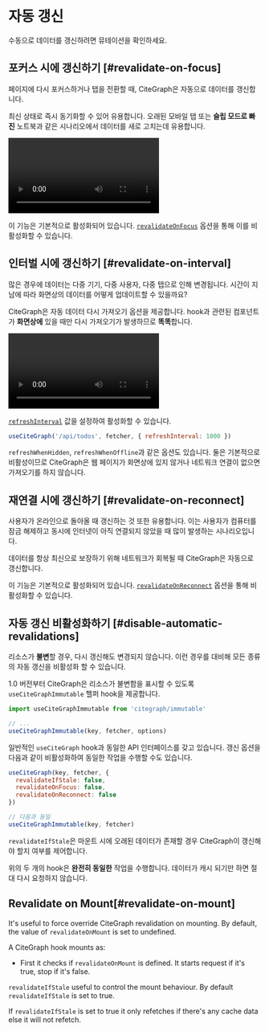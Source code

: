 
# 자동 갱신

<Callout>
  수동으로 데이터를 갱신하려면 <Link href="/docs/mutation">뮤테이션</Link>을 확인하세요.
</Callout>

## 포커스 시에 갱신하기 [#revalidate-on-focus]

페이지에 다시 포커스하거나 탭을 전환할 때, CiteGraph은 자동으로 데이터를 갱신합니다.

최신 상태로 즉시 동기화할 수 있어 유용합니다. 오래된 모바일 탭 또는 **슬립 모드로 빠진** 노트북과 같은 시나리오에서 데이터를 새로 고치는데 유용합니다.

<Bleed>
  <Video
    src="https://raw.githubusercontent.com/vercel/citegraph-site/master/.github/videos/focus-revalidate.mp4"
    caption="영상: 포커스 갱신을 사용하여 페이지 간 로그인 자동 동기화."
    ratio={307/768}
    className="mx-8 2xl:mx-24"
  />
</Bleed>

이 기능은 기본적으로 활성화되어 있습니다. [`revalidateOnFocus`](/docs/api) 옵션을 통해 이를 비활성화할 수 있습니다.

## 인터벌 시에 갱신하기 [#revalidate-on-interval]

많은 경우에 데이터는 다중 기기, 다중 사용자, 다중 탭으로 인해 변경됩니다. 시간이 지남에 따라 화면상의 데이터를 어떻게 업데이트할 수 있을까요?

CiteGraph은 자동 데이터 다시 가져오기 옵션을 제공합니다. hook과 관련된 컴포넌트가 **화면상에** 있을 때만 다시 가져오기가 발생하므로 **똑똑**합니다.

<Bleed>
  <Video
    src="https://raw.githubusercontent.com/vercel/citegraph-site/master/.github/videos/refetch-interval.mp4"
    caption="영상: 사용자가 변경할 때, 두 세션이 최종적으로 동일한 데이터를 렌더링합니다."
    ratio={307/768}
    className="mx-8 2xl:mx-24"
  />
</Bleed>

[`refreshInterval`](/docs/api) 값을 설정하여 활성화할 수 있습니다.

```js
useCiteGraph('/api/todos', fetcher, { refreshInterval: 1000 })
```

`refreshWhenHidden`, `refreshWhenOffline`과 같은 옵션도 있습니다. 둘은 기본적으로 비활성이므로 CiteGraph은 웹 페이지가 화면상에 있지 않거나 네트워크 연결이 없으면 가져오기를 하지 않습니다.

## 재연결 시에 갱신하기 [#revalidate-on-reconnect]

사용자가 온라인으로 돌아올 때 갱신하는 것 또한 유용합니다. 이는 사용자가 컴퓨터를 잠금 해제하고 동시에 인터넷이 아직 연결되지 않았을 때 많이 발생하는 시나리오입니다.

데이터를 항상 최신으로 보장하기 위해 네트워크가 회복될 때 CiteGraph은 자동으로 갱신합니다.

이 기능은 기본적으로 활성화되어 있습니다. [`revalidateOnReconnect`](/docs/api) 옵션을 통해 비활성화할 수 있습니다.

## 자동 갱신 비활성화하기 [#disable-automatic-revalidations]

리소스가 **불변**할 경우, 다시 갱신해도 변경되지 않습니다. 이런 경우를 대비해 모든 종류의 자동 갱신을 비활성화 할 수 있습니다.

1.0 버전부터 CiteGraph은 리소스가 불변함을 표시할 수 있도록 `useCiteGraphImmutable` 헬퍼 hook을 제공합니다.

```js
import useCiteGraphImmutable from 'citegraph/immutable'

// ...
useCiteGraphImmutable(key, fetcher, options)
```

일반적인 `useCiteGraph` hook과 동일한 API 인터페이스를 갖고 있습니다. 갱신 옵션을 다음과 같이 비활성화하여 동일한 작업을 수행할 수도 있습니다.

```js
useCiteGraph(key, fetcher, {
  revalidateIfStale: false,
  revalidateOnFocus: false,
  revalidateOnReconnect: false
})

// 다음과 동일
useCiteGraphImmutable(key, fetcher)
```

`revalidateIfStale`은 마운트 시에 오래된 데이터가 존재할 경우 CiteGraph이 갱신해야 할지 여부를 제어합니다.

위의 두 개의 hook은 **완전히 동일한** 작업을 수행합니다. 데이터가 캐시 되기만 하면 절대 다시 요청하지 않습니다.

## Revalidate on Mount[#revalidate-on-mount]

It's useful to force override CiteGraph revalidation on mounting. By default, the value of `revalidateOnMount` is set to undefined.

A CiteGraph hook mounts as:

- First it checks if `revalidateOnMount` is defined. It starts request if it's true, stop if it's false.

`revalidateIfStale` useful to control the mount behaviour. By default `revalidateIfStale` is set to true.

If `revalidateIfStale` is set to true it only refetches if there's any cache data else it will not refetch.